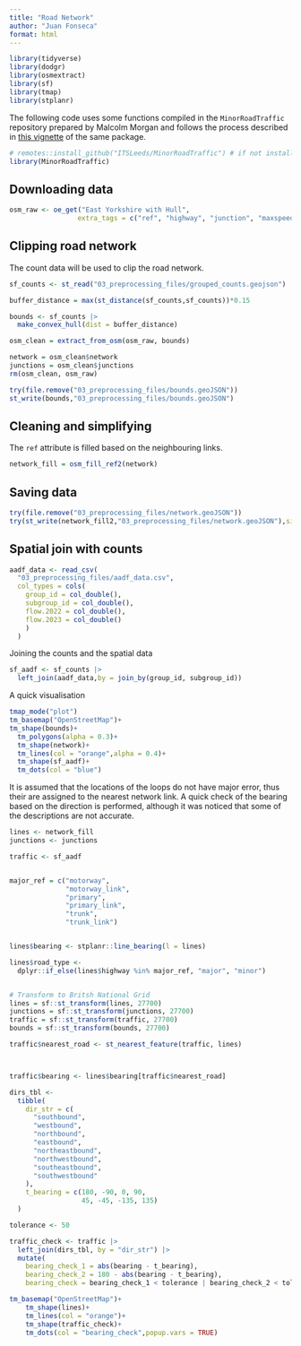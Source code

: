 ```yaml
---
title: "Road Network"
author: "Juan Fonseca"
format: html
---
```

```r
library(tidyverse)
library(dodgr)
library(osmextract)
library(sf)
library(tmap)
library(stplanr)
```

The following code uses some functions compiled in the `MinorRoadTraffic` repository prepared by Malcolm Morgan and follows the process described in [this vignette](https://github.com/ITSLeeds/MinorRoadTraffic/blob/main/vignettes/IOW.Rmd) of the same package.

```r
# remotes::install_github("ITSLeeds/MinorRoadTraffic") # if not installed
library(MinorRoadTraffic)
```

## Downloading data

```r
osm_raw <- oe_get("East Yorkshire with Hull",
                 extra_tags = c("ref", "highway", "junction", "maxspeed"))
```

## Clipping road network

The count data will be used to clip the road network.
```r
sf_counts <- st_read("03_preprocessing_files/grouped_counts.geojson")
```


```r
buffer_distance = max(st_distance(sf_counts,sf_counts))*0.15

bounds <- sf_counts |>
  make_convex_hull(dist = buffer_distance)

osm_clean = extract_from_osm(osm_raw, bounds)

network = osm_clean$network
junctions = osm_clean$junctions
rm(osm_clean, osm_raw)
```

```r
try(file.remove("03_preprocessing_files/bounds.geoJSON"))
st_write(bounds,"03_preprocessing_files/bounds.geoJSON")
```

## Cleaning and simplifying
The `ref` attribute is filled based on the neighbouring links. 
```r
network_fill = osm_fill_ref2(network)
```
## Saving data
```r
try(file.remove("03_preprocessing_files/network.geoJSON"))
try(st_write(network_fill2,"03_preprocessing_files/network.geoJSON"),silent = T)
```
## Spatial join with counts

```r
aadf_data <- read_csv(
  "03_preprocessing_files/aadf_data.csv",
  col_types = cols(
    group_id = col_double(),
    subgroup_id = col_double(),
    flow.2022 = col_double(),
    flow.2023 = col_double()
    )
  )
```

Joining the counts and the spatial data
```r
sf_aadf <- sf_counts |> 
  left_join(aadf_data,by = join_by(group_id, subgroup_id))
```

A quick visualisation

```r
tmap_mode("plot")
tm_basemap("OpenStreetMap")+
tm_shape(bounds)+
  tm_polygons(alpha = 0.3)+
  tm_shape(network)+
  tm_lines(col = "orange",alpha = 0.4)+
  tm_shape(sf_aadf)+
  tm_dots(col = "blue")
```


It is assumed that the locations of the loops do not have major error, thus their are assigned to the nearest network link. A quick check of the bearing based on the direction is performed, although it was noticed that some of the descriptions are not accurate.

```r
lines <- network_fill
junctions <- junctions

traffic <- sf_aadf


major_ref = c("motorway",
              "motorway_link",
              "primary",
              "primary_link",
              "trunk",
              "trunk_link")


lines$bearing <- stplanr::line_bearing(l = lines)

lines$road_type <-
  dplyr::if_else(lines$highway %in% major_ref, "major", "minor")


# Transform to Britsh National Grid
lines = sf::st_transform(lines, 27700)
junctions = sf::st_transform(junctions, 27700)
traffic = sf::st_transform(traffic, 27700)
bounds = sf::st_transform(bounds, 27700)

traffic$nearest_road <- st_nearest_feature(traffic, lines)



traffic$bearing <- lines$bearing[traffic$nearest_road]

dirs_tbl <-
  tibble(
    dir_str = c(
      "southbound",
      "westbound",
      "northbound",
      "eastbound",
      "northeastbound",
      "northwestbound",
      "southeastbound",
      "southwestbound"
    ),
    t_bearing = c(180, -90, 0, 90,
                  45, -45, -135, 135)
  )

tolerance <- 50

traffic_check <- traffic |>
  left_join(dirs_tbl, by = "dir_str") |>
  mutate(
    bearing_check_1 = abs(bearing - t_bearing),
    bearing_check_2 = 180 - abs(bearing - t_bearing),
    bearing_check = bearing_check_1 < tolerance | bearing_check_2 < tolerance)

```


```r

tm_basemap("OpenStreetMap")+
    tm_shape(lines)+
    tm_lines(col = "orange")+
    tm_shape(traffic_check)+
    tm_dots(col = "bearing_check",popup.vars = TRUE)
  
```



